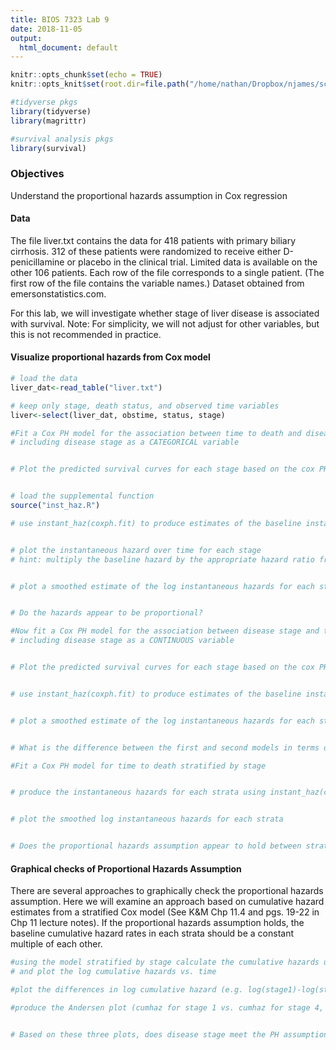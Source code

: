 ```yaml
---
title: BIOS 7323 Lab 9
date: 2018-11-05
output:
  html_document: default
---
```


```r
knitr::opts_chunk$set(echo = TRUE)
knitr::opts_knit$set(root.dir=file.path("/home/nathan/Dropbox/njames/school/PhD/courses/2018_19/ta_surv_anlys2/labs/lab9"))

#tidyverse pkgs
library(tidyverse)
library(magrittr)

#survival analysis pkgs
library(survival)
```

### Objectives

Understand the proportional hazards assumption in Cox regression

#### Data

The file liver.txt contains the data for 418 patients with primary biliary cirrhosis. 312 of these patients were randomized to receive either D-penicillamine or placebo in the clinical trial. Limited data is available on the other 106 patients. Each row of the file corresponds to a single patient. (The first row of the file contains the variable names.) Dataset obtained from emersonstatistics.com.

For this lab, we will investigate whether stage of liver disease is associated with survival. Note: For simplicity, we will not adjust for other variables, but this is not recommended in practice.

#### Visualize proportional hazards from Cox model

```r
# load the data 
liver_dat<-read_table("liver.txt")

# keep only stage, death status, and observed time variables
liver<-select(liver_dat, obstime, status, stage)

#Fit a Cox PH model for the association between time to death and disease stage
# including disease stage as a CATEGORICAL variable


# Plot the predicted survival curves for each stage based on the cox PH model


# load the supplemental function
source("inst_haz.R")

# use instant_haz(coxph.fit) to produce estimates of the baseline instantaneous hazard


# plot the instantaneous hazard over time for each stage
# hint: multiply the baseline hazard by the appropriate hazard ratio from the model to get estimates for stage 2, 3, and 4


# plot a smoothed estimate of the log instantaneous hazards for each stage


# Do the hazards appear to be proportional?


```



```r
#Now fit a Cox PH model for the association between disease stage and time to death 
# including disease stage as a CONTINUOUS variable


# Plot the predicted survival curves for each stage based on the cox PH model


# use instant_haz(coxph.fit) to produce estimates of the baseline instantaneous hazard


# plot a smoothed estimate of the log instantaneous hazards for each stage


# What is the difference between the first and second models in terms of the PH assumption?
```


```r
#Fit a Cox PH model for time to death stratified by stage 


# produce the instantaneous hazards for each strata using instant_haz(coxph.fit)


# plot the smoothed log instantaneous hazards for each strata


# Does the proportional hazards assumption appear to hold between strata?

```

#### Graphical checks of Proportional Hazards Assumption

There are several approaches to graphically check the proportional hazards assumption. Here we will examine an approach based on cumulative hazard estimates from a stratified Cox model (See K&M Chp 11.4 and pgs. 19-22 in Chp 11 lecture notes). If the proportional hazards assumption holds, the baseline cumulative hazard rates in each strata should be a constant multiple of each other.

```r
#using the model stratified by stage calculate the cumulative hazards using basehaz()
# and plot the log cumulative hazards vs. time


```

```r
#plot the differences in log cumulative hazard (e.g. log(stage1)-log(stage4), log(stage2)-log(stage4), etc.) vs. time


```
 
```r
#produce the Andersen plot (cumhaz for stage 1 vs. cumhaz for stage 4, cumhaz for stage 2 vs. cumhaz for stage 4, etc.)


# Based on these three plots, does disease stage meet the PH assumption?

```
